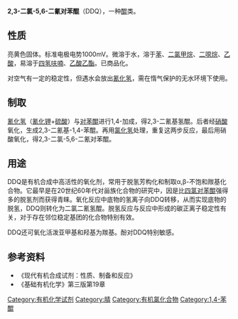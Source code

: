 {{Chembox
| Reference=<ref>[http://www.sigmaaldrich.com/catalog/ProductDetail.do?lang=en&N4=D60400|ALDRICH&N5=SEARCH_CONCAT_PNO|BRAND_KEY&F=SPEC 2,3-Dichloro-5,6-dicyano-''p''-benzoquinone] at [[Sigma-Aldrich|Sigma-Aldrich]]</ref>
| ImageFile = 2,3-Dichloro-5,6-dicyanobenzoquinone.png
| ImageSize = 120px
| IUPACName =
| OtherNames = 二氯二氰基对苯醌；二氯二氰对苯醌；2,3-二氯-5,6-二氰基对苯醌；二氯二氰苯醌
|Section1={{Chembox Identifiers
| Abbreviations = DDQ
| ChemSpiderID_Ref = {{chemspidercite|correct|chemspider}}
| ChemSpiderID = 6517
| InChI = 1/C8Cl2N2O2/c9-5-6(10)8(14)4(2-12)3(1-11)7(5)13
| InChIKey = HZNVUJQVZSTENZ-UHFFFAOYAL
| StdInChI_Ref = {{stdinchicite|correct|chemspider}}
| StdInChI = 1S/C8Cl2N2O2/c9-5-6(10)8(14)4(2-12)3(1-11)7(5)13
| StdInChIKey_Ref = {{stdinchicite|correct|chemspider}}
| StdInChIKey = HZNVUJQVZSTENZ-UHFFFAOYSA-N
| CASNo_Ref = {{cascite|correct|CAS}}
| CASNo = 84-58-2
| PubChem =6775	
| RTECS = GU4825000
| EINECS = 201-542-2
| SMILES = ClC=1C(=O)C(\C#N)=C(\C#N)C(=O)C=1Cl
}}
|Section2 = {{Chembox Properties
| C=8|Cl=2|N=2|O=2
| Appearance =
| Density =
| MeltingPt = 210-215 °C (分解)
| BoilingPt =
| Solubility = }}
| Section3 = {{Chembox Hazards
| MainHazards =
| FlashPt =
| Autoignition =
| wxxfh= {{wxxfh|T}}
| RPhrases = {{R25}}, {{R29}}
| SPhrases = {{S22}}, {{S24/25}}, {{S37}}, {{S45}}
  }}
}}

'''2,3-二氯-5,6-二氰对苯醌'''（DDQ），一种[[醌|醌]]类。

==性质==
亮黄色固体。标准电极电势1000mV。微溶于水，溶于[[苯|苯]]、[[二氯甲烷|二氯甲烷]]、[[二噁烷|二噁烷]]、[[乙酸|乙酸]]，易溶于[[四氢呋喃|四氢呋喃]]、[[乙酸乙酯|乙酸乙酯]]。已商品化。

对空气有一定的稳定性，但遇水会放出[[氰化氢|氰化氢]]，需在惰气保护的无水环境下使用。

==制取==
[[氰化氢|氰化氢]]（[[氰化钾|氰化钾]]+[[硫酸|硫酸]]）与[[对苯醌|对苯醌]]进行1,4-加成，得2,3-二氰基氢醌。后者经[[硝酸|硝酸]]氧化，生成2,3-二氰基-1,4-苯醌。再用[[氯化氢|氯化氢]]处理，重复这两步反应，最后用硝酸氧化，得2,3-二氯-5,6-二氰对苯醌。

==用途==
DDQ是有机合成中高活性的氧化剂，常用于脱氢芳构化和制取α,β-不饱和羰基化合物。它最早是在20世纪60年代对甾族化合物的研究中，因是比[[四氯对苯醌|四氯对苯醌]]强得多的脱氢剂而获得青睐。氧化反应中底物的氢离子向DDQ转移，从而实现底物的脱氢，DDQ则转化为二氯二氰氢醌。脱氢反应与反应中形成的碳正离子稳定性有关，对于存在邻位稳定基团的化合物特别有效。

DDQ还可氧化活泼亚甲基和羟基为羰基。酚对DDQ特别敏感。

==参考资料==
{{reflist}}
*《现代有机合成试剂：性质、制备和反应》
*《基础有机化学》第三版第19章
[[Category:有机化学试剂|Category:有机化学试剂]]
[[Category:腈|Category:腈]]
[[Category:有机氯化合物|Category:有机氯化合物]]
[[Category:1,4-苯醌|Category:1,4-苯醌]]
